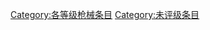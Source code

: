 {{catmore1|[[WikiProject:槍械|WikiProject:槍械]]}}
{{Articles by Quality|topic=枪械|project=枪械|format=TOC}}
{{emptycat}}

[[Category:各等级枪械条目|Category:各等级枪械条目]]
[[Category:未评级条目|Category:未评级条目]]